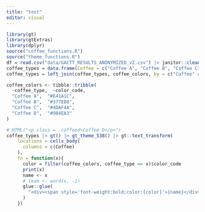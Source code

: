 ```yaml
---
title: "test"
editor: visual
---
```


```r
library(gt)
library(gtExtras)
library(dplyr)
source("coffee_functions.R")
source("theme_functions.R")
df = read.csv("data/GACTT_RESULTS_ANONYMIZED_v2.csv") |> janitor::clean_names()
coffee_types = data.frame(Coffee = c("Coffee A", "Coffee B", "Coffee C", "Coffee D"), "Roast Level" = c("Light", "Medium", "Dark", "Light"), Origin = c("Single - Kenya", "Multiple - Blend", "Multiple - Blend", "Single - Columbia"))
coffee_types = left_join(coffee_types, coffee_colors, by = c("Coffee" = "coffee_type"))

coffee_colors <- tibble::tribble(
  ~coffee_type,  ~color_code,
  "Coffee A",  "#E41A1C",
  "Coffee B",  "#377EB8",
  "Coffee C",  "#4DAF4A",
  "Coffee D",  "#984EA3"
)

# HTML("<p class = .coffeed>Coffee D</p>")
coffee_types |> gt() |> gt_theme_538() |> gt::text_transform(
    locations = cells_body(
      columns = c(Coffee)
    ),
    fn = function(x){
      color = filter(coffee_colors, coffee_type == x)$color_code
      print(x)
      name <- x
      # team <- word(x, -1)
      glue::glue(
        "<div><span style='font-weight:bold;color:{color}'>{name}</div>"
      )
    })
```
